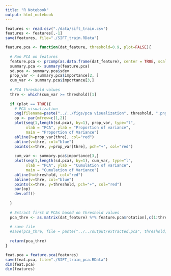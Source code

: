 ```yaml
---
title: "R Notebook"
output: html_notebook
---
```


```r
features <- read.csv("./data/sift_train.csv")
features <- features[,-1]
save(features, file="./SIFT_train.RData")

feature.pca <- function(dat_feature, threshold=0.9, plot=FALSE){
  
  # Run PCA on features
  feature.pca <- prcomp(as.data.frame(dat_feature), center = TRUE, scale = TRUE)
  summary.pca <- summary(feature.pca)
  sd.pca <- summary.pca$sdev
  prop_var <- summary.pca$importance[2, ]
  cum_var <- summary.pca$importance[3,]
  
  # PCA threshold values
  thre <- which(cum_var >= threshold)[1]
  
  if (plot == TRUE){
    # PCA visualization
    png(filename=paste("../../figs/pca visualization", threshold, ".png"))
    op <- par(mfrow=c(1,2))
    plot(seq(1,length(sd.pca), by=1), prop_var, type="l", 
         xlab = "PCA", ylab = "Proportion of variance",
         main = "Proportion of Variance")
    abline(h=prop_var[thre], col="red")
    abline(v=thre, col="blue")
    points(x=thre, y=prop_var[thre], pch="+", col="red")
    
    cum_var <- summary.pca$importance[3,]
    plot(seq(1,length(sd.pca), by=1), cum_var, type="l", 
         xlab = "PCA", ylab = "Cumulation of variance",
         main = "Cumulation of Variance")
    abline(h=threshold, col="red")
    abline(v=thre, col="blue")
    points(x=thre, y=threshold, pch="+", col="red")
    par(op)
    dev.off()
    
  }
  
  # Extract first N PCAs based on threshold values
  pca_thre <- as.matrix(dat_feature) %*% feature.pca$rotation[,c(1:thre)]
  
  # save file
  #save(pca_thre, file = paste("../../output/extracted.pca", threshold, ".RData"))
  
  return(pca_thre)
}

feat.pca = feature.pca(features)
save(feat.pca, file="./SIFT_train_pca.RData")
dim(feat.pca)
dim(features)

```














































